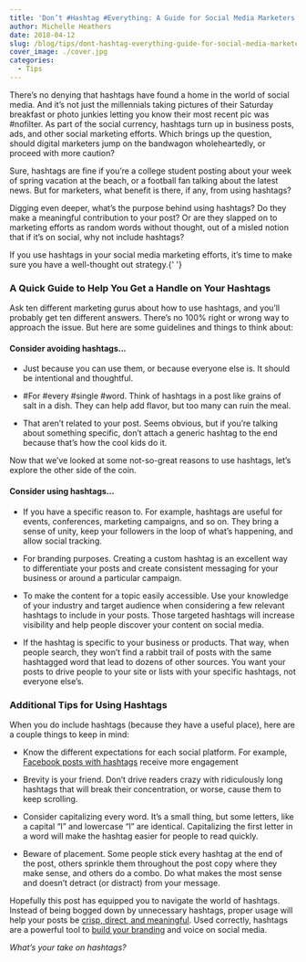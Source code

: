 ```yaml
---
title: 'Don’t #Hashtag #Everything: A Guide for Social Media Marketers on How to Handle Hashtags'
author: Michelle Heathers
date: 2018-04-12
slug: /blog/tips/dont-hashtag-everything-guide-for-social-media-marketers-how-to-handle-hashtags
cover_image: ./cover.jpg
categories:
  - Tips
---
```


There’s no denying that hashtags have found a home in the world of social
media. And it’s not just the millennials taking pictures of their Saturday
breakfast or photo junkies letting you know their most recent pic was
#nofilter. As part of the social currency, hashtags turn up in business posts,
ads, and other social marketing efforts. Which brings up the question, should
digital marketers jump on the bandwagon wholeheartedly, or proceed with more
caution?

Sure, hashtags are fine if you’re a college student posting about your week of
spring vacation at the beach, or a football fan talking about the latest news.
But for marketers, what benefit is there, if any, from using hashtags?

Digging even deeper, what’s the purpose behind using hashtags? Do they make a
meaningful contribution to your post? Or are they slapped on to marketing
efforts as random words without thought, out of a misled notion that if it’s
on social, why not include hashtags?

If you use hashtags in your social media marketing efforts, it’s time to make
sure you have a well-thought out strategy.{' '}

### A Quick Guide to Help You Get a Handle on Your Hashtags

Ask ten different marketing gurus about how to use hashtags, and you’ll
probably get ten different answers. There’s no 100% right or wrong way to
approach the issue. But here are some guidelines and things to think about:

#### Consider avoiding hashtags…

- Just because you can use them, or because everyone else is. It should be intentional and thoughtful.

- #For #every #single #word. Think of hashtags in a post like grains of salt in a dish. They can help add flavor, but too many can ruin the meal.

- That aren’t related to your post. Seems obvious, but if you’re talking about something specific, don’t attach a generic hashtag to the end because that’s how the cool kids do it.

Now that we’ve looked at some not-so-great reasons to use hashtags, let’s
explore the other side of the coin.

#### Consider using hashtags…

- If you have a specific reason to. For example, hashtags are useful for
  events, conferences, marketing campaigns, and so on. They bring a sense of
  unity, keep your followers in the loop of what’s happening, and allow social
  tracking.

- For branding purposes. Creating a custom hashtag is an excellent way to
  differentiate your posts and create consistent messaging for your business
  or around a particular campaign.

- To make the content for a topic easily accessible. Use your knowledge of
  your industry and target audience when considering a few relevant hashtags
  to include in your posts. Those targeted hashtags will increase visibility
  and help people discover your content on social media.

- If the hashtag is specific to your business or products. That way, when
  people search, they won’t find a rabbit trail of posts with the same
  hashtagged word that lead to dozens of other sources. You want your posts to
  drive people to your site or lists with your specific hashtags, not everyone
  else’s.

### Additional Tips for Using Hashtags

When you do include hashtags (because they have a useful place), here are a
couple things to keep in mind:

- Know the different expectations for each social platform. For example, [ Facebook posts with hashtags](https://www.agorapulse.com/social-media-lab/facebook-hashtags-reach) receive more engagement

- Brevity is your friend. Don’t drive readers crazy with ridiculously long
  hashtags that will break their concentration, or worse, cause them to keep
  scrolling.

- Consider capitalizing every word. It’s a small thing, but some letters, like
  a capital “I” and lowercase “l” are identical. Capitalizing the first letter
  in a word will make the hashtag easier for people to read quickly.

- Beware of placement. Some people stick every hashtag at the end of the post,
  others sprinkle them throughout the post copy where they make sense, and
  others do a combo. Do what makes the most sense and doesn’t detract (or
  distract) from your message.

Hopefully this post has equipped you to navigate the world of hashtags.
Instead of being bogged down by unnecessary hashtags, proper usage will help
your posts be [crisp, direct, and meaningful][1]. Used correctly, hashtags are a powerful tool to [build your branding][2] and voice on social media.

_What’s your take on hashtags?_

[1]: /blog/social-media/your-social-channels-deserve-better-5-tips-for-creating-riveting-content
[2]: /services
